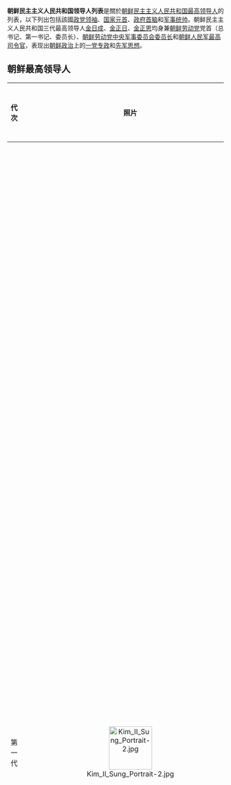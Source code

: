 {{noteTA
|G1=Korea
|T=zh-cn:朝鲜民主主义人民共和国领导人列表; zh-tw:朝鮮民主主義人民共和國領導人列表; zh-hk:朝鮮民主主義人民共和國領導人列表;
|1=zh-cn:朝鲜领导人; zh-tw:北韓領導人; zh-hk:北韓領導人;
}}
{{Politics of North Korea}}
'''朝鲜民主主义人民共和国领导人列表'''是關於[[朝鲜民主主义人民共和国|朝鲜民主主义人民共和国]][[最高领导人|最高领导人]]的列表，以下列出包括該國[[政党领袖|政党领袖]]、[[国家元首|国家元首]]、[[政府首脑|政府首脑]]和[[三军统帅|军事统帅]]。朝鲜民主主义人民共和国三代最高领导人[[金日成|金日成]]、[[金正日|金正日]]、[[金正恩|金正恩]]均身兼[[朝鲜劳动党|朝鲜劳动党]]党首（总书记、第一书记、委员长）、[[朝鲜劳动党中央军事委员会委员长|朝鲜劳动党中央军事委员会委员长]]和[[朝鲜民主主义人民共和国武装力量最高司令官|朝鲜人民军最高司令官]]，表现出[[朝鮮民主主義人民共和國政治|朝鲜政治]]上的[[一党专政|一党专政]]和[[先军政治|先军思想]]。

{{clear}}

==朝鲜最高领导人==
{{clear}}
{{legend2|#FFB6B6|[[金日成|第一代领导人]]|border=1px solid #AAAAAA}}
{{legend2|#CCEEFF|[[金正日|第二代领导人]]|border=1px solid #AAAAAA}}
{{legend2|#E6E6AA|[[金正恩|第三代领导人]]|border=1px solid #AAAAAA}}

{| class="wikitable"
!style="width: 4em;"  | 代次
!style="width: 100px;"| 照片
!style="width: 4em;"  | 姓名
!style="width: 100px;"| 在任時期
!style="width: 200px;"| 職銜
!style="width: 300px;" colspan="2"|任职时期
!style="width: 100px;"| 指导思想
!style="width: 100px;"| 国家元首
!style="width: 100px;"| 政府首脑
|- bgcolor="#FFB6B6"
| rowspan="9" align="center" |第一代
| rowspan="9" align="center" |[[File:Kim_Il_Sung_Portrait-2.jpg|100px]]
| rowspan="9" |[[金日成|金日成]]
| rowspan="9" |1948年9月9日（[[朝鲜民主主义人民共和国|朝鲜民主主义人民共和国]]成立）－1994年7月8日（[[金日成之死|金日成逝世]]，[[終身總統|终身任职]]）
|[[朝鲜劳动党中央委员会|朝鲜劳动党中央委员会]]副委员长
|1946年8月28日 – 1949年6月30日
| rowspan="9" align="center" |1948年9月9日<br>↓<br>1994年7月8日<br>({{age in years and days|1948|9|9|1994|7|8|age=no}})
| rowspan="9" align="center" |[[主体思想|主体思想]]
| rowspan="9" align="center" |自己<br>''[[朝鲜民主主义人民共和国主席|职务废除]]''
| rowspan="9" align="center" |[[金日成|金日成]]<br>[[金一|金一]]<br>[[朴成哲|朴成哲]]<br>[[李钟玉|李钟玉]]<br>[[姜成山|姜成山]]<br>[[李根模|李根模]]<br>[[延亨默|延亨默]]<br>[[洪成南|洪成南]]
|- bgcolor=#FFB6B6
|[[朝鲜总理列表|朝鲜内阁首相]]
|1948年9月9日 – 1972年12月28日
|- bgcolor=#FFB6B6
|[[朝鲜劳动党中央委员会|朝鲜劳动党中央委员会]]委员长
|1949年6月30日 – 1966年10月11日
|- bgcolor=#FFB6B6
|[[朝鲜民主主义人民共和国武装力量最高司令官|朝鲜人民军最高司令官]]
|1950年7月4日 – 1991年12月24日
|- bgcolor=#FFB6B6
|[[朝鲜劳动党中央军事委员会委员长|朝鲜劳动党中央军事委员会委员长]]
|1950年 – 1994年7月8日
|- bgcolor=#FFB6B6
|[[朝鮮勞動黨總書記|朝鲜劳动党中央委员会总书记]]
|1966年10月12日 – 1994年7月8日
|- bgcolor=#FFB6B6
|[[朝鲜民主主义人民共和国主席|朝鲜民主主义人民共和国主席]]
|1972年12月28日 – 1994年7月8日
|- bgcolor=#FFB6B6
|[[朝鲜国防委员会委员长|朝鲜国防委员会委员长]]
|1972年12月28日 - 1993年4月9日
|- bgcolor=#FFB6B6
|[[共和国永远的主席|共和国永远的主席]]
|1994年7月8日 – 现在
|- bgcolor=#CCEEFF
|align="center" rowspan="8"|第二代
|align="center" rowspan="8"|[[File:Kim_Jong_il_Portrait-2.jpg|100px]]
|rowspan="8"|[[金正日|金正日]]
|rowspan="8"|1994年7月8日（[[朝鲜劳动党第六届中央委员会|第六届中央政治局常委]]）－2011年12月17日（[[朝鲜劳动党第三次代表会议|连任]]任内[[金正日之死|逝世]]）
|[[朝鲜劳动党总书记|朝鲜劳动党总书记]]
|1997年10月8日 – 2011年12月17日
|align="center" rowspan="8"|1994年7月9日<br>↓<br>2010年12月17日<br>({{age in years and days|1994|7|9|2010|12|17|age=no}})
|align="center" rowspan="8"| [[先军政治|先军政治]]
|align="center" rowspan="8"|''职务废除''（改为国防委员会委员长、[[最高人民会议常任委员会委员长|最高人民会议常任委员会委员长]]执行职权）<br>自己<br>[[金永南|金永南]]
|align="center" rowspan="8"|[[洪成南|洪成南]]<br>[[朴奉珠|朴奉珠]]<br>[[金英日_(朝鲜总理)|金英日]]<br>[[崔永林|崔永林]]
|- bgcolor=#CCEEFF
|[[朝鲜国防委员会|朝鲜国防委员会]]第一副委员长
|1990年5月24日 – 1993年4月9日
|- bgcolor=#CCEEFF
|[[朝鲜民主主义人民共和国武装力量最高司令官|朝鲜人民军最高司令官]]
|1991年12月24日 – 2011年12月17日
|- bgcolor=#CCEEFF
|[[朝鲜国防委员会委员长|朝鲜国防委员会委员长]]
|1993年4月9日 – 2011年12月17日
|- bgcolor=#CCEEFF
|[[朝鲜劳动党总书记|朝鲜劳动党总书记]]
|rowspan="2"|1997年10月8日 – 2011年12月17日
|- bgcolor=#CCEEFF
|[[朝鲜劳动党中央军事委员会委员长|朝鲜劳动党中央军事委员会委员长]]
|- bgcolor=#CCEEFF
|[[朝鲜劳动党永远的总书记|朝鲜劳动党永远的总书记]]
| 2012年4月11日 – 现在
|- bgcolor=#CCEEFF
|[[朝鲜国防委员会|朝鲜国防委员会]]永远的委员长
|2012年4月13日 – 现在
|- bgcolor=#E6E6AA
|align="center" rowspan="7"|第三代
|align="center" rowspan="7"|[[File:Kim_Jong-un_at_the_Workers'_Party_of_Korea_main_building.png|100px]]
|rowspan="7"|[[金正恩|金正恩]]
|rowspan="7"|2012年11月15日（[[朝鲜劳动党第四次代表会议|第四次代表会议]]，接任第一书记兼国防委员会委员长）至今
|[[朝鲜民主主义人民共和国武装力量最高司令官|武装力量最高司令官]]
|rowspan="2"|2011年12月30日– 现任
|align="center" rowspan="7"| 2012年4月11日<br>↓<br>现任<br>({{age in years and days|2012|4|11|age=no}})
|align="center" rowspan="7"| [[金日成金正日主义|金日成金正日主义]]<br />[[朝鲜经济|经济改革]]
|align="center" rowspan="7"|自己
|align="center" rowspan="7"|[[朴奉珠|朴奉珠]]<br>[[金才龙|金才龙]]<br>[[金德训|金德训]]
|- bgcolor=#E6E6AA
|[[朝鲜民主主义人民共和国武装力量最高司令官|朝鲜人民军最高司令官]]
|- bgcolor=#E6E6AA
|[[朝鲜劳动党中央军事委员会委员长|朝鲜劳动党中央军事委员会委员长]]
|2012年4月11日 – 现任
|- bgcolor=#E6E6AA
|[[朝鲜国防委员会|朝鲜国防委员会]]第一委员长
|2012年4月13日 – 2016年6月29日
|- bgcolor=#E6E6AA
|[[朝鲜劳动党委员长|朝鲜劳动党委员长]]
|2016年5月9日 – 2021年1月10日
|- bgcolor=#E6E6AA
|[[朝鲜国务委员会委员长|朝鲜国务委员会委员长]]
|2016年6月29日 – 现任
|- bgcolor=#E6E6AA
|[[朝鲜劳动党总书记|朝鲜劳动党总书记]]
|2021年1月10日 – 
|}

== 党和国家最高领导人 ==
{{legend2|#FFB6B6|第一代|border=1px solid #AAAAAA}}　{{legend2|#CCEEFF|第二代|border=1px solid #AAAAAA}}　{{legend2|#E6E6AA|第三代|border=1px solid #AAAAAA}}

{|class="wikitable" border="1" style="font-size:90%"
!align="center" width="30"| #
!align="center" width="100"| 肖像
!align="center" width="150"| 姓名
!align="center" width="250"|职务
!align="center" width="200"|任职时期
!align="center" width="150"|在任时期
!align="center" width="150"|政党
|- bgcolor="#FFB6B6"
| rowspan="9" |1
| rowspan="9" |[[File:Kim_Il_Sung_Portrait-2.jpg|100px]]
| rowspan="9" |'''[[金日成|金日成]]'''<br><font size="3">김일성</font><small><br>(1912–1994)<br>[[File:Kim_Il_Sung_Signature.svg|100x100px]]
|[[朝鲜劳动党中央委员会|朝鲜劳动党中央委员会]]委员长
|1946年8月28日 – 1949年6月30日
| rowspan="9" align="center" |1948年9月9日<br>↓<br>1994年7月8日
| rowspan="9" align="center" |[[朝鲜劳动党|朝鲜劳动党]]
|- bgcolor=#FFB6B6
|[[朝鲜总理|朝鲜内阁首相]]
|1948年9月9日 – 1972年12月28日
|- bgcolor=#FFB6B6
|[[朝鲜劳动党中央委员会|朝鲜劳动党中央委员会]]委员长
|1949年6月30日 – 1966年10月11日
|- bgcolor=#FFB6B6
|[[朝鲜民主主义人民共和国武装力量最高司令官|朝鲜人民军最高司令官]]
|1950年7月4日 – 1991年12月24日
|- bgcolor=#FFB6B6
|[[朝鲜劳动党中央军事委员会委员长|朝鲜劳动党中央军事委员会委员长]]
|1950年 – 1994年7月8日
|- bgcolor=#FFB6B6
|[[朝鮮勞動黨總書記|朝鲜劳动党中央委员会总书记]]
|1966年10月12日 – 1994年7月8日
|- bgcolor=#FFB6B6
|[[朝鲜民主主义人民共和国主席|朝鲜民主主义人民共和国主席]]
|1972年12月28日 – 1994年7月8日
|- bgcolor=#FFB6B6
|[[朝鲜国防委员会委员长|朝鲜国防委员会委员长]]
|1972年12月28日 - 1993年4月9日
|- bgcolor=#FFB6B6
|[[共和国永远的主席|共和国永远的主席]]
|1994年7月8日 – 
|- bgcolor="#CCEEFF"
| rowspan="8" |2
| rowspan="8" |[[File:Kim_Jong_il_Portrait-2.jpg|100px]]
| rowspan="8" |'''[[金正日|金正日]]'''<br><font size=3>김정일</font><small><br>(1942–2011)<br>[[File:Kim_Jong-il_Signature.png|100x100px]]
|[[朝鲜劳动党|朝鲜劳动党]]中央委员会组织指导部部长
|1974年 – 2011年12月17日
| rowspan="8" align="center" |1994年7月8日<br>↓<br>2011年12月17日
| rowspan="8" align="center" |[[朝鲜劳动党|朝鲜劳动党]]
|- bgcolor=#CCEEFF
|[[朝鲜国防委员会|朝鲜国防委员会]]第一副委员长
|1990年5月24日 – 1993年4月9日
|- bgcolor=#CCEEFF
|[[朝鲜民主主义人民共和国武装力量最高司令官|朝鲜人民军最高司令官]]
|1991年12月24日 – 2011年12月17日
|- bgcolor=#CCEEFF
|[[朝鲜国防委员会委员长|朝鲜国防委员会委员长]]
|1993年4月9日 – 2011年12月17日
|- bgcolor=#CCEEFF
|[[朝鲜劳动党总书记|朝鲜劳动党总书记]]
|rowspan="2"|1997年10月8日 – 2011年12月17日
|- bgcolor=#CCEEFF
|[[朝鲜劳动党中央军事委员会委员长|朝鲜劳动党中央军事委员会委员长]]
|- bgcolor=#CCEEFF
|[[朝鲜国防委员会委员长|朝鲜国防委员会永远的委员长]]
|2012年4月13日 – 2016年6月29日
|- bgcolor=#CCEEFF
|[[朝鲜劳动党永远的总书记|朝鲜劳动党永远的总书记]]
|2012年4月11日 – 
|- bgcolor=#E6E6AA
|align="center" rowspan="8"| 3
|align="center" rowspan="10"| [[File:Kim_Jong-un_at_the_Workers'_Party_of_Korea_main_building.png|100px]]
|rowspan="8"| '''[[金正恩|金正恩]]'''<br><font size=3>김정은</font><small><br>(1984–)<br>[[File:Kim_Jong-un_Signature.png|100x100px]]
|[[朝鲜劳动党中央军事委员会|朝鲜劳动党中央军事委员会]]副委员长
|2010年12月28日 – 2012年4月11日
|align="center" rowspan="8"|2011年12月17日<br>↓<br>
|align="center" rowspan="8"|[[朝鲜劳动党|朝鲜劳动党]]
|- bgcolor=#E6E6AA
|[[朝鲜民主主义人民共和国武装力量最高司令官|朝鲜人民军最高司令官]]
|2011年12月30日 – 
|- bgcolor=#E6E6AA
|[[朝鲜劳动党第一书记|朝鲜劳动党第一书记]]
|2012年4月11日 – 2016年5月9日
|- bgcolor=#E6E6AA
|[[朝鲜劳动党中央军事委员会委员长|朝鲜劳动党中央军事委员会委员长]]
|2012年4月11日 – 
|- bgcolor=#E6E6AA
|[[朝鲜国防委员会|朝鲜国防委员会]]第一委员长
|2012年4月13日 – 2016年6月29日
|- bgcolor=#E6E6AA
|[[朝鲜劳动党委员长|朝鲜劳动党委员长]]
|2016年5月9日 – 2021年1月10日
|- bgcolor=#E6E6AA
|[[朝鲜国务委员会委员长|朝鲜国务委员会委员长]]
|2016年6月29日 – 
|- bgcolor=#E6E6AA
|[[朝鲜劳动党总书记|朝鲜劳动党总书记]]
|2021年1月10日 – 
|}

==[[朝鲜民主主义人民共和国武装力量最高司令官|军事统帅]]==
{| class="wikitable"
|--
!#
! 肖像
! 姓名
! 任期开始
! 任期结束
! 政党
|-- 
| colspan="6" align="center" |'''最高司令官'''
|- bgcolor=#FFE8E8
! style="background:Red; color:white;" | 1
| [[File:Kim_Il_Sung_Portrait-2.jpg|60px]] || [[金日成|金日成]] || 1950年7月4日 || 1991年12月24日|| rowspan=3|[[朝鲜劳动党|朝鲜劳动党]]
|- bgcolor=#FFE8E8
! style="background:Red; color:white;" | 2
| [[File:Kim_Jong_il_Portrait-2.jpg|60px]] || [[金正日|金正日]] || 1991年12月24日 || 2011年12月17日
|- bgcolor=#FFE8E8
! style="background:Red; color:white;" | 3
| [[File:Kim_Jong-un_at_the_Workers'_Party_of_Korea_main_building.png|60px]] || [[金正恩|金正恩]]  || 2011年12月30日 || 现任
|}

== [[朝鲜劳动党委员长|执政党领袖]] ==
{| class="wikitable"
|-
! colspan=2|'''#'''
|'''姓名'''
|'''肖像'''
|'''就職日期'''
|'''離職日期'''
|'''政黨'''
|-
| colspan="7" align="center" | '''中央委员会委员长'''
|- bgcolor=#FFE8E8
! colspan=2 style="background:Red; color:white;"| 1
|[[File:PakHyunYung.jpg|60px]]
|[[朴宪永|朴宪永]]
|1919年5月8日
|1946年8月28日
|[[朝鲜共产党|朝鲜共产党]]
|- bgcolor=#FFE8E8
! colspan=2 style="background:Red; color:white;"| 2
|[[File:Kim_dubong_1919.PNG|60px]]
|[[金枓奉|金枓奉]]
|1946年8月28日
|1949年6月30日
|[[北朝鲜劳动党|北朝鲜劳动党]]
|- bgcolor=#FFE8E8
! colspan=2 style="background:Red; color:white;"| 3
|[[File:Kim_Il_Sung_Portrait-2.jpg|60px]]
|[[金日成|金日成]]
|1949年6月30日
|1966年10月11日
|[[朝鲜劳动党|朝鲜劳动党]]
|- 
| colspan="7" align="center" | '''中央委员会总书记'''
|- bgcolor=#FFE8E8
! style="background:Red; color:white;"| 3
! style="background:Red; color:white;"| 1
|[[File:Kim_Il_Sung_Portrait-2.jpg|60px]]
|[[金日成|金日成]]
|1966年10月11日
|1994年7月8日
|[[朝鲜劳动党|朝鲜劳动党]]
|- 
| colspan="7" align="center" | '''总书记'''
|- bgcolor=#FFE8E8
! style="background:Red; color:white;"| 4
! style="background:Red; color:white;"| 2
| | [[File:Kim_Jong_il_Portrait-2.jpg|60px]]
| | [[金正日|金正日]]
| 1997年10月8日
| 2011年12月17日{{NoteTag|2011年12月17日[[金正日|金正日]]逝世，隨後被追授为“[[朝鲜劳动党永远的总书记|劳动党永远的总书记]]”，因此他的儿子兼继承的领导者[[金正恩|金正恩]]接任時並未取得[[总书记|总书记]]的头衔，而是將原職改名为“第一书记”。}}
|[[朝鲜劳动党|朝鲜劳动党]]
|- 
| colspan="7" align="center" | '''第一书记'''{{to}} '''委员长'''{{to}} '''总书记'''
|- bgcolor=#FFE8E8
! style="background:Red; color:white;"| 5
! style="background:Red; color:white;"| 3
|[[File:Kim_Jong-un_at_the_Workers'_Party_of_Korea_main_building.png|60px]]
|[[金正恩|金正恩]]
|2012年4月11日
|現任
|[[朝鲜劳动党|朝鲜劳动党]]
|}

== [[朝鲜民主主义人民共和国国家元首列表|国家元首]] ==
{| class="wikitable"
|-
! colspan=2|'''#'''
|'''姓名'''
|'''肖像'''
|'''就職日期'''
|'''離職日期'''
|'''政黨'''
|-
| colspan="7" align="center" | '''[[最高人民会议常任委员会委员长|最高人民会议常任委员会委员长]]'''
|- bgcolor=#FFE8E8
! colspan=2 style="background:Red; color:white;"| 1
|[[File:Kim_dubong_1919.PNG|60px]]
|[[金枓奉|金枓奉]] 
|1948年9月8日
|1957年9月20日
|[[朝鲜劳动党|朝鲜劳动党]]
|- bgcolor=#FFE8E8
! colspan=2 style="background:Red; color:white;"| 2
|[[File:Choe_Yong-gon.jpg|60px]]
|[[崔庸健|崔庸健]]
|1957年9月20日
|1972年12月28日
|[[朝鲜劳动党|朝鲜劳动党]]<ref name="朝鮮民主黨">同時具備[[朝鮮社會民主黨|朝-{}-鮮民主黨]]籍</ref>
|- 
| colspan="7" align="center" | '''[[朝鲜民主主义人民共和国主席|朝鲜民主主义人民共和国主席]]'''
|- bgcolor=#FFE8E8
! style="background:Red; color:white;"| 3
! style="background:Red; color:white;"| 1
|[[File:Kim_Il_Sung_Portrait-2.jpg|60px]]
|[[金日成|金日成]]
|1972年12月28日
|1994年7月8日{{NoteTag|1994年7月8日[[金日成|金日成]]逝世，1998年被追授为“[[共和国永远的主席|共和国永远的主席]]”，由於他的儿子兼继承的领导者[[金正日|金正日]]上任後從未取得[[朝鲜民主主义人民共和国主席|国家主席]]的头衔，[[最高人民会议常任委员会委员长|最高人民会议常任委员会委员长]]成为名义上的[[国家元首|国家元首]]。}}
|[[朝鲜劳动党|朝鲜劳动党]]
|-
| colspan="7" align="center" | '''最高人民会议常设会议议长'''
|- bgcolor=#FFE8E8
! style="background:Red; color:white;"| 4
! style="background:Red; color:white;"| 2
|[[File:No_image.svg|60px]]
|[[杨亨燮|杨亨燮]]
|1994年7月8日
|1998年9月5日
|[[朝鲜劳动党|朝鲜劳动党]]
|-
| colspan="7" align="center" | '''最高人民會議常任委員會委員長'''
|- bgcolor=#FFE8E8
! style="background:Red; color:white;"| 5
! style="background:Red; color:white;"| 3
|[[File:Kim_Yong-nam_2015.jpg|60px]]
|[[金永南|金永南]]
| 1998年9月5日
| 2009年4月9日<ref name="#1">{{cite paper|title=조선민주주의인민공화국 사회주의헌법|url=https://ko.wikisource.org/wiki/%EC%A1%B0%EC%84%A0%EB%AF%BC%EC%A3%BC%EC%A3%BC%EC%9D%98%EC%9D%B8%EB%AF%BC%EA%B3%B5%ED%99%94%EA%B5%AD_%EC%82%AC%ED%9A%8C%EC%A3%BC%EC%9D%98%ED%97%8C%EB%B2%95|journal=|access-date=2018-02-23|archive-date=2017-01-14|archive-url=https://web.archive.org/web/20170114165118/https://ko.wikisource.org/wiki/%EC%A1%B0%EC%84%A0%EB%AF%BC%EC%A3%BC%EC%A3%BC%EC%9D%98%EC%9D%B8%EB%AF%BC%EA%B3%B5%ED%99%94%EA%B5%AD_%EC%82%AC%ED%9A%8C%EC%A3%BC%EC%9D%98%ED%97%8C%EB%B2%95|dead-url=no}}</ref><ref name="#2">{{cite paper|title=2009년 개정 북한헌법에 대한 분석과 평가 -권력구조를 중심으로|url=http://kiss.kstudy.com/thesis/thesis-view.asp?key=2953882|journal=|access-date=2018-02-23|archive-date=2021-01-20|archive-url=https://web.archive.org/web/20210120113715/http://kiss.kstudy.com/thesis/thesis-view.asp?key=2953882|dead-url=no}}</ref>
|[[朝鲜劳动党|朝鲜劳动党]]
|-
| colspan="7" align="center" | '''[[朝鲜民主主义人民共和国国务委员会委员长|国防委员会委员长]]'''
|- bgcolor=#FFE8E8
! style="background:Red; color:white;"| 6
! style="background:Red; color:white;"| 1
|[[File:Kim_Jong_il_Portrait-2.jpg|60px]]
|[[金正日|金正日]]
| 2009年4月9日<ref name="#1"/><ref name="#2"/>
| 2011年12月17日
| [[朝鲜劳动党|朝鲜劳动党]]
|-
| colspan="7" align="center" | '''最高人民會議常任委員會委員長'''
|- bgcolor="#FFE8E8"
! style="background:Red; color:white;" | 7
! style="background:Red; color:white;" | 4
|[[File:Kim_Yong-nam_2015.jpg|60px]]
|[[金永南|金永南]]
| 2011年12月17日
| 2012年4月12日
| [[朝鲜劳动党|朝鲜劳动党]]
|-
| colspan="7" align="center" | '''国防委员会第一委员长→国务委员会委员长→国务委员长'''
|- bgcolor=#FFE8E8
! style="background:Red; color:white;"| 8
! style="background:Red; color:white;"| 1
|[[File:Kim_Jong-un_at_the_Workers'_Party_of_Korea_main_building.png|60px]]
|[[金正恩|金正恩]]
| 2012年4月13日<ref name="#1"/><ref>{{cite paper|title=조선민주주의인민공화국 사회주의헌법을 수정보충함에 대한 보고|url=http://www.uriminzokkiri.com/index.php?ptype=igisa2&no=113290|journal=|access-date=2018-02-23|archive-date=2018-02-23|archive-url=https://web.archive.org/web/20180223232300/http://www.uriminzokkiri.com/index.php?ptype=igisa2&no=113290|dead-url=no}}</ref>
| 现任
| [[朝鲜劳动党|朝鲜劳动党]]
|}

==[[朝鲜总理列表|政府首脑]]==
{| class="wikitable"
|--
! colspan=2|#
! 肖像
! 姓名
! 任期开始
! 任期结束
! 政党
|-- 
|colspan="7" align="center"|'''国务总理'''<ref>[[朝鲜人民共和国|朝鲜人民共和国]]（1945年－1946年）</ref>
|- bgcolor=#FFE8E8
! colspan=2 style="background:Red; color:white;"| 1
| [[File:허헌.jpg|60px]] || [[許憲|許憲]]|| 1945年9月6日 || 1946年2月 || [[朝鲜共产党|朝鲜共产党]]
|-- 
|colspan="7" align="center"|'''内阁首相'''
|- bgcolor=#FFE8E8
! colspan=2 style="background:Red; color:white;"| 1
| [[File:Kim_Il_Sung_Portrait-2.jpg|60px]] || [[金日成|金日成]] || 1948年9月9日 || 1972年12月28日 || [[朝鲜劳动党|朝鲜劳动党]]
|-- 
|colspan="7" align="center"|'''政务院总理'''
|- bgcolor=#FFE8E8
! style="background:Red; color:white;"| 2
! style="background:Red; color:white;"| 1
| [[File:No_image.svg|60px]] || [[金一|金一]] || 1972年12月28日 || 1976年4月29日 || [[朝鲜劳动党|朝鲜劳动党]]
|- bgcolor=#FFE8E8
! style="background:Red; color:white;"| 3
! style="background:Red; color:white;"| 2
| [[File:No_image.svg|60px]] || [[朴成哲_(朝鮮總理)|朴成哲]] || 1976年4月29日 || 1977年12月16日 || [[朝鲜劳动党|朝鲜劳动党]]
|- bgcolor=#FFE8E8
! style="background:Red; color:white;"| 4
! style="background:Red; color:white;"| 3
| [[File:Li_Jong-ok.jpg|60px]] || [[李钟玉|李钟玉]] || 1977年12月16日 || 1984年1月27日 || [[朝鲜劳动党|朝鲜劳动党]]
|- bgcolor=#FFE8E8
! style="background:Red; color:white;"| 5
! style="background:Red; color:white;"| 4
| [[File:No_image.svg|60px]] || [[姜成山|姜成山]] || 1984年1月27日 || 1986年12月29日 || [[朝鲜劳动党|朝鲜劳动党]]
|- bgcolor=#FFE8E8
! style="background:Red; color:white;"| 6
! style="background:Red; color:white;"| 5
| [[File:No_image.svg|60px]] || [[李根模|李根模]] || 1986年12月29日 || 1988年12月12日 || [[朝鲜劳动党|朝鲜劳动党]]
|- bgcolor=#FFE8E8
! style="background:Red; color:white;"| 7
! style="background:Red; color:white;"| 6
| [[File:No_image.svg|60px]] || [[延亨默|延亨默]] || 1988年12月12日 || 1992年12月11日 || [[朝鲜劳动党|朝鲜劳动党]]
|- bgcolor=#FFE8E8
! style="background:Red; color:white;"| 8
! style="background:Red; color:white;"| 7
| [[File:No_image.svg|60px]] || [[姜成山|姜成山]] || 1992年12月11日 || 1997年2月21日 || [[朝鲜劳动党|朝鲜劳动党]]
|- bgcolor=#FFE8E8
! colspan=2  style="background:Red; color:white;"|  —
| [[File:No_image.svg|60px]] || [[洪成南|洪成南]]<br> ''代理'' || 1997年2月21日 || 1998年9月5日 || [[朝鲜劳动党|朝鲜劳动党]]
|-- 
|colspan="7" align="center"|'''内阁总理'''
|- bgcolor=#FFE8E8
! style="background:Red; color:white;"| 9
! style="background:Red; color:white;"| 1
| [[File:No_image.svg|60px]] || [[洪成南|洪成南]] || 1998年9月5日 || 2003年9月3日 || [[朝鲜劳动党|朝鲜劳动党]]
|- bgcolor=#FFE8E8
! style="background:Red; color:white;"| 10
! style="background:Red; color:white;"| 2
| [[File:No_image.svg|60px]] || [[朴凤柱|朴凤柱]] || 2003年9月3日 || 2007年4月11日 || [[朝鲜劳动党|朝鲜劳动党]]
|- bgcolor=#FFE8E8
! style="background:Red; color:white;"| 11
! style="background:Red; color:white;"| 3
| [[File:No_image.svg|60px]] || [[金英日_(朝鲜总理)|金英日]] || 2007年4月11日 || 2010年6月7日 || [[朝鲜劳动党|朝鲜劳动党]]
|- bgcolor=#FFE8E8
! style="background:Red; color:white;"| 12
! style="background:Red; color:white;"| 4
| [[File:No_image.svg|60px]] || [[崔永林|崔永林]] || 2010年6月7日 || 2013年3月31日 || [[朝鲜劳动党|朝鲜劳动党]]
|- bgcolor=#FFE8E8
! style="background:Red; color:white;"| 13
! style="background:Red; color:white;"| 5
| [[File:No_image.svg|60px]] || [[朴凤柱|朴凤柱]] || 2013年4月1日 || 2019年4月11日 || [[朝鲜劳动党|朝鲜劳动党]]
|- bgcolor=#FFE8E8
! style="background:Red; color:white;"| 14
! style="background:Red; color:white;"| 6
| [[File:No_image.svg|60px]] || [[金才龙|金才龙]] || 2019年4月11日 || 2020年8月13日 || [[朝鲜劳动党|朝鲜劳动党]]
|- bgcolor=#FFE8E8
! style="background:Red; color:white;"| 15
! style="background:Red; color:white;"| 7
| [[File:No_image.svg|60px]] || [[金德训|金德训]]|| 2020年8月13日 || 现任 || [[朝鲜劳动党|朝鲜劳动党]]
|}

==[[最高人民会议|国会]]议长==
===[[最高人民会议常任委员会委员长|常任议长]]===
{| class="wikitable"
|--
! colspan=1|'''#'''
! 肖像
! 姓名
! 任期开始
! 任期结束
! 政党
|-- 
|colspan="6" align="center"|'''最高人民会议常任委员会委员长'''
|- bgcolor=#FFE8E8
! style="background:Red; color:white;"| 1
|[[File:Kim_dubong_1919.PNG|60px]]
|[[金枓奉|金枓奉]] 
|1948年9月8日
|1957年9月20日
|[[朝鲜劳动党|朝鲜劳动党]]
|- bgcolor=#FFE8E8
! style="background:Red; color:white;"| 2
|[[File:Choe_Yong-gon.jpg|60px]]
|[[崔庸健|崔庸健]]
|1957年9月20日
|1972年12月28日
|[[朝鲜劳动党|朝鲜劳动党]]<ref name="朝鮮民主黨"/>
|- 
| colspan="6" align="center" | '''最高人民会议常设会议议长'''
|- bgcolor=#FFE8E8
! style="background:Red; color:white;"| 3
|[[File:Hwang_Jang_Yeop.jpg|60px]]
|[[黄长烨|黄长烨]]
|1972年12月28日
|1983年4月7日
|[[朝鲜劳动党|朝鲜劳动党]]
|- bgcolor="#FFE8E8"
! style="background:Red; color:white;" | 4
|[[File:No_image.svg|60px]]
|[[杨亨燮|杨亨燮]]
|1983年4月7日  
|1998年9月5日
|[[朝鲜劳动党|朝鲜劳动党]]
|- 
| colspan="6" align="center" |'''最高人民会议常任委员会委员长'''
|- bgcolor="#FFE8E8"
! style="background:Red; color:white;" | 5
|[[File:Kim_Yong-nam_2015.jpg|60px]]
|[[金永南|金永南]]
|1998年9月5日
|2019年4月11日
|[[朝鲜劳动党|朝鲜劳动党]]
|- bgcolor="#FFE8E8"
! style="background:Red; color:white;" | 6
|[[File:18th_Summit_of_Non-Aligned_Movement_gets_underway_in_Baku_005_(cropped).jpg|60px]]
|[[崔龙海|崔龙海]]
|2019年4月11日
|现任
|[[朝鲜劳动党|朝鲜劳动党]]
|}

===议长===
{| class="wikitable"
|--
! colspan=1|'''#'''
! 肖像
! 姓名
! 任期开始
! 任期结束
! 政党
|-- 
|colspan="6" align="center"|'''最高人民会议议长'''
|- bgcolor=#FFE8E8
! style="background:Red; color:white;"| 1
|[[File:허헌.jpg|60px]]
|[[許憲|許憲]] 
|1948年9月
|1951年8月
|[[朝鲜劳动党|朝鲜劳动党]]
|- bgcolor=#FFE8E8
! style="background:Red; color:white;"| 2
|[[File:No_image.svg|60px]]
|[[白南雲|白南雲]]
|1967年
|1972年
|[[朝鲜劳动党|朝鲜劳动党]]
|- bgcolor=#FFE8E8
! style="background:Red; color:white;"| 3
|[[File:No_image.svg|60px]]
|[[韓德銖|韓德銖]]
|1972年
|1986年
|[[朝鲜劳动党|朝鲜劳动党]]
|- bgcolor=#FFE8E8
! style="background:Red; color:white;"| 4
|[[File:No_image.svg|60px]]
|[[崔泰福|崔泰福]]
|1998年9月5日
|2019年4月11日
|[[朝鲜劳动党|朝鲜劳动党]]
|- bgcolor=#FFE8E8
! style="background:Red; color:white;"| 5
|[[File:No_image.svg|60px]]
|[[朴泰成|朴泰成]]
|2019年4月11日
|现任
|[[朝鲜劳动党|朝鲜劳动党]]
|}

== 注释 ==
{{NoteFoot}}

==参考==
{{reflist}}

== 參見 ==
{{Portal box|北朝鲜|人物}}
* [[朝鮮勞動黨總書記|朝鮮勞動黨總書記]]
* [[朝鲜民主主义人民共和国国务委员会委员长|朝鲜民主主义人民共和国国务委员会委员长]]、[[朝鲜总理列表|朝鮮內閣總理]]
* [[朝鮮人民共和國|朝鲜人民共和国主席]]、[[朝鮮民主主義人民共和國主席|朝鲜国家主席]]
* [[韓國總統|大韓民國總統]]、[[韩国国务总理|大韓民國國務總理]]
* [[朝鲜民主主义人民共和国第一夫人|朝鲜民主主义人民共和国第一夫人]]

{{朝鲜劳动党最高负责人}}
{{亞洲國家元首與政府首腦}}

[[Category:朝鲜领导人|*]]
[[Category:朝鲜民主主义人民共和国人物列表|Category:朝鲜民主主义人民共和国人物列表]]
[[Category:各国领导人列表|Korea, DPR]]